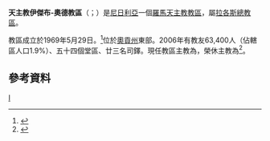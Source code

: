 {{Infobox Roman Catholic diocese
|Roman Catholic Diocese of = 天主教伊傑布-奧德教區
|Latin name of diocese = Dioecesis Ijebuodensis
|image =
|caption =
|location = [[尼日利亞|尼日利亞]]
|territory = 奧貢州東部
|population =63,400
|rite = 拉丁禮
|patron = 
|province = 拉各斯
|established = 1969年
|cathedral = 聖巴削主教座堂
|co-cathedral =
|leadership = 主教
|website =
|pope = {{incumbent pope}}
|ordinary = {{link-de|方濟各·奧巴費米·阿代西納|Francis Obafemi Adesina}}
|coadjutor bishop =
|auxiliary =
|emeritus = {{link-de|阿爾伯特·阿因德·法西納|Albert Ayinde Fasina}}
}}

'''天主教伊傑布-奧德教區'''（{{lang-la|Dioecesis Ijebuodensis}}；{{lang-en|Diocese of Ijebu-Ode}}）是[[尼日利亞|尼日利亞]]一個[[羅馬天主教|羅馬天主教]][[教區|教區]]，屬[[天主教拉各斯總教區|拉各斯總教區]]。

教區成立於1969年5月29日。<ref>{{cite journal
|journal=[[宗座公報|宗座公報]]
|publisher=梵蒂岡出版社
|date=1973年
|volume=65
|title=''Ecclesiarum omnium''
|page=116
|url=http://www.vatican.va/archive/aas/documents/AAS%2065%20%5B1973%5D%20-%20ocr.pdf
|access-date=2014-03-09
|archive-date=2013-03-03
|archive-url=https://web.archive.org/web/20130303053335/http://www.vatican.va/archive/aas/documents/AAS%2065%20[1973]%20-%20ocr.pdf
|dead-url=no
}}</ref>位於[[奧貢州|奧貢州]]東部。2006年有教友63,400人（佔轄區人口1.9%）、五十四個堂區、廿三名司鐸。現任教區主教為{{link-de|方濟各·奧巴費米·阿代西納|Francis Obafemi Adesina}}，榮休主教為{{link-de|阿爾伯特·阿因德·法西納|Albert Ayinde Fasina}}<ref>{{cite press release |title=Resignations and Appointments, 17.01.2019 |url=https://press.vatican.va/content/salastampa/en/bollettino/pubblico/2019/01/17/190117b.html |publisher=Holy See Press Office |accessdate=2019-07-15 |archiveurl=https://web.archive.org/web/20190715171409/https://press.vatican.va/content/salastampa/en/bollettino/pubblico/2019/01/17/190117b.html |archivedate=2019-07-15 |language=en |date=2019-01-17 |dead-url=no }}</ref>。

==參考資料==
{{reflist}}
{{尼日利亞天主教教區}}
[[Category:尼日利亞天主教教區|I]]
